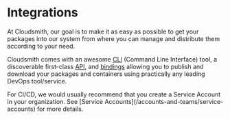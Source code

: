 
# Integrations

At Cloudsmith, our goal is to make it as easy as possible to get your packages into our system from where you can manage and distribute them according to your need.

Cloudsmith comes with an awesome [CLI](/developer-tools/cli) (Command Line Interface) tool, a discoverable first-class [API](https://api.cloudsmith.io), and [bindings](developer-tools/api-bindings) allowing you to publish and download your packages and containers using practically any leading DevOps tool/service.

<Note variant="note" headline="Service Accounts">
For CI/CD, we would usually recommend that you create a Service Account in your organization. See [Service Accounts](/accounts-and-teams/service-accounts) for more details.
</Note>

<IntegrationsGroupSnippet />
